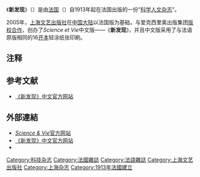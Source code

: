 {{Infobox Journal
|title          = 新发现
|native_title	= ''''{{lang|fr|Science et Vie}}'''''
|abbreviation	=	
|cover	=	
|discipline	= [[学科交叉|多学科综合]]
|language	= [[法语|法语]]
|website = http://www.science-et-vie.com/
|link1	=	
|link1-name	=	
|link2	=	
|link2-name	=	
|publisher	= [[爱克西里奥出版集团|爱克西里奥出版集团]]
|country	= {{FRA}}
|frequency      = 月刊
|history	= 1913年至今
|ISSN	= 0036-8369
|JSTOR	=	
}}

《'''新发现'''》（{{lang-fr|'''''Science et Vie'''''}}）是由[[法国|法国]]{{link-fr|爱克西里奥出版集团|Excelsior Publications}}（{{lang|fr|Excelsior Publications}}）{{efn|{{link-fr|爱克西里奥出版集团|Excelsior Publications}}已在2006年被Mondadori France收购。}}自1913年起在法国出版的一份“[[科学|科学]][[人文|人文]][[杂志|杂志]]”。

2005年，[[上海文艺出版社|上海文艺出版社]]在[[中国大陆|中国大陆]]以法国版为基础，与爱克西里奥出版集团[[版权合作|版权合作]]，创办了''Science et Vie''中文版——《'''新发现'''》，并且中文版采用了与法语原版相同的16[[开本|开本]]轻涂纸张印刷。

== 注释 ==
{{notelist|iger=}}

== 参考文献 ==
{{Reflist}}
* [http://www.sciencevie.cn/ 《新发现》中文官方网站] {{Wayback|url=http://www.sciencevie.cn/ |date=20190717055657 }}

== 外部連結 ==
* [http://www.science-et-vie.com/ ''Science & Vie''官方网站] {{Wayback|url=http://www.science-et-vie.com/ |date=20210324041216 }} {{fr icon}}
* [http://www.sciencevie.cn/ 《新发现》中文官方网站] {{Wayback|url=http://www.sciencevie.cn/ |date=20190717055657 }} {{zh-hans}}
*{{Sinaweibo|id=scienceandvie}}

[[Category:科技杂志|Category:科技杂志]]
[[Category:法國雜誌|Category:法國雜誌]]
[[Category:法語雜誌|Category:法語雜誌]]
[[Category:上海文艺出版社|Category:上海文艺出版社]]
[[Category:上海杂志|Category:上海杂志]]
[[Category:1913年法國建立|Category:1913年法國建立]]

{{Pub-stub}}